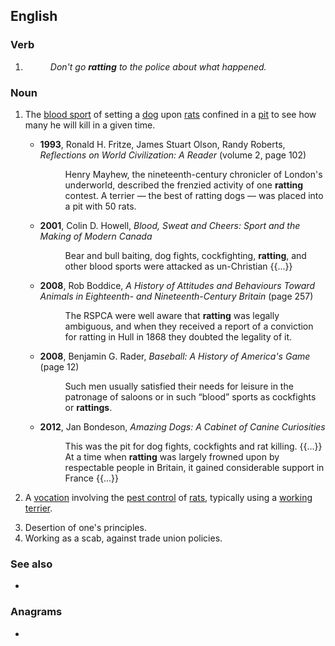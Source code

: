 ==English==

===Verb===
{{head|en|verb form}}

# {{present participle of|en|rat|nocat=1}}
#: ''Don't go '''ratting''' to the police about what happened.''

===Noun===
{{en-noun|-|s}}

# {{lb|en|archaic}} The [[blood sport]] of setting a [[dog]] upon [[rat]]s confined in a [[pit]] to see how many he will kill in a given time.
#* '''1993''', Ronald H. Fritze, ‎James Stuart Olson, ‎Randy Roberts, ''Reflections on World Civilization: A Reader'' (volume 2, page 102)
#*: Henry Mayhew, the nineteenth-century chronicler of London's underworld, described the frenzied activity of one '''ratting''' contest. A terrier — the best of ratting dogs — was placed into a pit with 50 rats.
#* '''2001''', Colin D. Howell, ''Blood, Sweat and Cheers: Sport and the Making of Modern Canada''
#*: Bear and bull baiting, dog fights, cockfighting, '''ratting''', and other blood sports were attacked as un-Christian {{...}}
#* '''2008''', Rob Boddice, ''A History of Attitudes and Behaviours Toward Animals in Eighteenth- and Nineteenth-Century Britain'' (page 257)
#*: The RSPCA were well aware that '''ratting''' was legally ambiguous, and when they received a report of a conviction for ratting in Hull in 1868 they doubted the legality of it.
#* '''2008''', Benjamin G. Rader, ''Baseball: A History of America's Game'' (page 12)
#*: Such men usually satisfied their needs for leisure in the patronage of saloons or in such “blood” sports as cockfights or '''rattings'''.
#* '''2012''', Jan Bondeson, ''Amazing Dogs: A Cabinet of Canine Curiosities''
#*: This was the pit for dog fights, cockfights and rat killing. {{...}} At a time when '''ratting''' was largely frowned upon by respectable people in Britain, it gained considerable support in France {{...}}
# {{lb|en|uncountable}} A [[vocation]] involving the [[pest control]] of [[rats]], typically using a [[working terrier]].
# Desertion of one's principles.
# Working as a scab, against trade union policies.

===See also===
* {{sense|blood sport}} {{l|en|rat-baiting}}

===Anagrams===
* {{anagrams|en|a=aginrtt|tarting}}